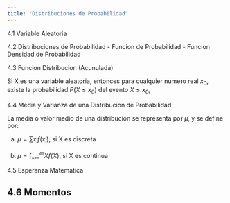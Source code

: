 ```yaml
---
title: "Distribuciones de Probabilidad"
---
```


4.1 Variable Aleatoria

4.2 Distribuciones de Probabilidad - Funcion de Probabilidad - Funcion Densidad de Probabilidad

4.3 Funcion Distribucion (Acunulada)

Si X es una variable aleatoria, entonces para cualquier numero real $x_0$, existe la probabilidad $P(X\leq x_0)$ del evento $X \leq x_0$,

4.4 Media y Varianza de una Distribucion de Probabilidad

La media o valor medio de una distribucion se representa por $\mu$, y se define por:

a) $\mu = \sum x_i f(x_i)$, si X es discreta

b) $\mu = \int_{-\infty}^{\infty} X f(X)$, si X es continua

4.5 Esperanza Matematica

4.6 Momentos
---
